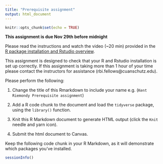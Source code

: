 ```yaml
---
title: "Prerequisite assignment"
output: html_document
---
```



```r
knitr::opts_chunk$set(echo = TRUE)
```

**This assignment is due Nov 29th before midnight**  

Please read the instructions and watch the video (~20 min) provided in the [R package installation and Rstudio overview](https://rnabioco.github.io/bmsc-7810-pbda/posts/2023-11-06-install-r).

This assignment is designed to check that your R and Rstudio installation is set up correctly. If this assignment is taking more than 1 hour of your time please contact the instructors for assistance (rbi.fellows@cuanschutz.edu).

Please perform the following:

1) Change the title of this Rmarkdown to include your name e.g. (`Kent Riemondy Prerequisite assignment`)

2) Add a R code chunk to the document and load the `tidyverse` package, using the `library()` function.

3) Knit this R Markdown document to generate HTML output (click the `Knit` needle and yarn icon).

4) Submit the html document to Canvas. 


Keep the following code chunk in your R Markdown, as it will demonstrate which packages you've installed. 

```r
sessionInfo()
```

